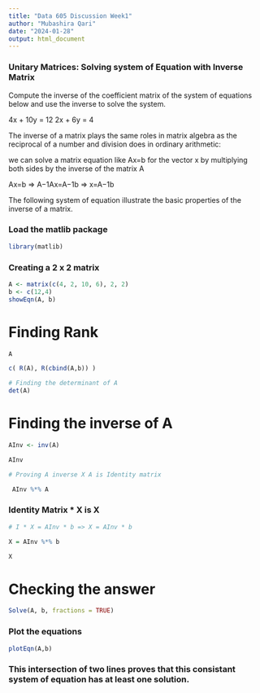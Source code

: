 ```yaml
---
title: "Data 605 Discussion Week1"
author: "Mubashira Qari"
date: "2024-01-28"
output: html_document
---
```


### Unitary Matrices: Solving system of Equation with Inverse Matrix

Compute the inverse of the coefficient matrix of the system of equations below and use the inverse to solve the system.

4x + 10y = 12
2x + 6y = 4

The inverse of a matrix plays the same roles in matrix algebra as the reciprocal of a number and division does in ordinary arithmetic: 

we can solve a matrix equation like Ax=b
for the vector x by multiplying both sides by the inverse of the matrix A

Ax=b ⇒ A−1Ax=A−1b ⇒ x=A−1b

The following system of equation illustrate the basic properties of the inverse of a matrix.


### Load the matlib package

```r
library(matlib)

```
### Creating a 2 x 2 matrix

```r
A <- matrix(c(4, 2, 10, 6), 2, 2)
b <- c(12,4)
showEqn(A, b)
```
# Finding Rank

```r
A

c( R(A), R(cbind(A,b)) )    

```
```r
# Finding the determinant of A
det(A)
```
# Finding the inverse of A

```r

AInv <- inv(A)

AInv

```
```r
# Proving A inverse X A is Identity matrix

 AInv %*% A


```


### Identity Matrix * X is X

```r
# I * X = AInv * b => X = AInv * b

X = AInv %*% b

X
```
# Checking the answer

```r
Solve(A, b, fractions = TRUE)
```
### Plot the equations

```r

plotEqn(A,b)

```
### This intersection of two lines proves that this consistant system of equation has at least one solution.

